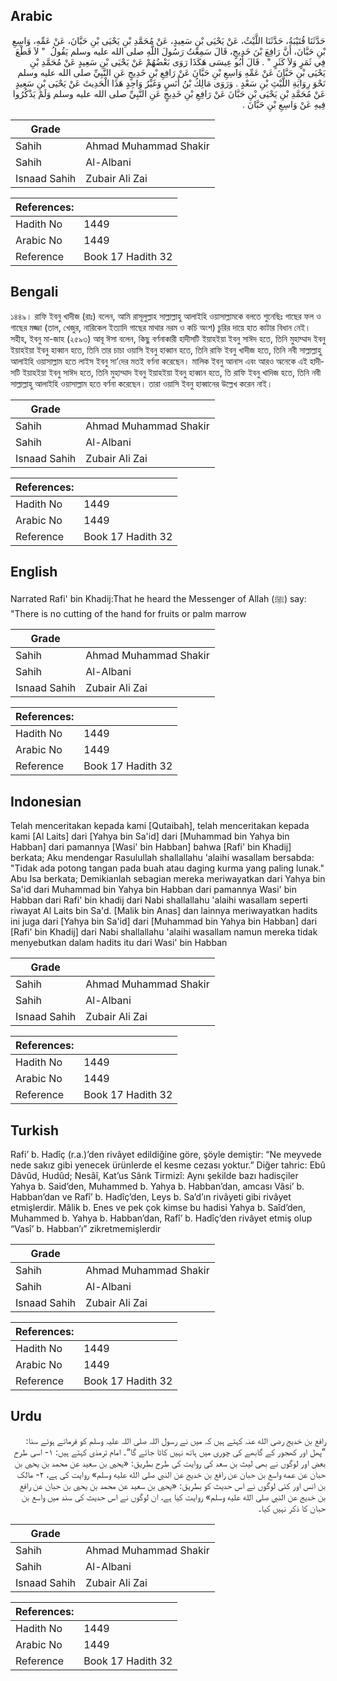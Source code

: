 ## Arabic


<div dir="rtl" lang="ar" style={{fontSize:'larger',backgroundColor:'#f8f9fa',padding:20}}>
حَدَّثَنَا قُتَيْبَةُ، حَدَّثَنَا اللَّيْثُ، عَنْ يَحْيَى بْنِ سَعِيدٍ، عَنْ مُحَمَّدِ بْنِ يَحْيَى بْنِ حَبَّانَ، عَنْ عَمِّهِ، وَاسِعِ بْنِ حَبَّانَ، أَنَّ رَافِعَ بْنَ خَدِيجٍ، قَالَ سَمِعْتُ رَسُولَ اللَّهِ صلى الله عليه وسلم يَقُولُ ‏ "‏ لاَ قَطْعَ فِي ثَمَرٍ وَلاَ كَثَرٍ ‏"‏ ‏.‏ قَالَ أَبُو عِيسَى هَكَذَا رَوَى بَعْضُهُمْ عَنْ يَحْيَى بْنِ سَعِيدٍ عَنْ مُحَمَّدِ بْنِ يَحْيَى بْنِ حَبَّانَ عَنْ عَمِّهِ وَاسِعِ بْنِ حَبَّانَ عَنْ رَافِعِ بْنِ خَدِيجٍ عَنِ النَّبِيِّ صلى الله عليه وسلم نَحْوَ رِوَايَةِ اللَّيْثِ بْنِ سَعْدٍ ‏.‏ وَرَوَى مَالِكُ بْنُ أَنَسٍ وَغَيْرُ وَاحِدٍ هَذَا الْحَدِيثَ عَنْ يَحْيَى بْنِ سَعِيدٍ عَنْ مُحَمَّدِ بْنِ يَحْيَى بْنِ حَبَّانَ عَنْ رَافِعِ بْنِ خَدِيجٍ عَنِ النَّبِيِّ صلى الله عليه وسلم وَلَمْ يَذْكُرُوا فِيهِ عَنْ وَاسِعِ بْنِ حَبَّانَ ‏.‏
</div>
<div style={{backgroundColor:'#f8f9fa',padding:20, marginBottom: 10}}><table> <thead> <tr> <th>Grade</th> <th></th> </tr> </thead> <tbody> <tr><td>Sahih</td><td>Ahmad Muhammad Shakir</td></tr><tr><td>Sahih</td><td>Al-Albani</td></tr><tr><td>Isnaad Sahih</td><td>Zubair Ali Zai</td></tr></tbody></table><table> <thead> <tr> <th>References:</th> <th></th> </tr> </thead> <tbody><tr><td>Hadith No</td><td>1449</td></tr><tr><td>Arabic No</td><td>1449</td></tr><tr><td>Reference</td><td>Book 17 Hadith 32</td></tr></tbody></table></div>

## Bengali


<div dir="ltr" lang="bn" style={{fontSize:'larger',backgroundColor:'#f8f9fa',padding:20}}>
১৪৪৯। রাফি ইবনু খাদীজ (রাঃ) বলেন, আমি রাসূলুল্লাহ সাল্লাল্লাহু আলাইহি ওয়াসাল্লামকে বলতে শুনেছিঃ গাছের ফল ও গাছের মজ্জা (তাল, খেজুর, নারিকেল ইত্যাদি গাছের মাথার নরম ও কচি অংশ) চুরির দায়ে হাত কাটার বিধান নেই। সহীহ, ইবনু মা-জাহ (২৫৯৩) আবূ ঈসা বলেন, কিছু বর্ণনাকারী হাদীসটি ইয়াহইয়া ইবনু সাঈদ হতে, তিনি মুহাম্মাদ ইবনু ইয়াহইয়া ইবনু হাব্বান হতে, তিনি তার চাচা ওয়াসি ইবনু হাব্বান হতে, তিনি রাফি ইবনু খাদীজ হতে, তিনি নবী সাল্লাল্লাহু আলাইহি ওয়াসাল্লাম হতে লাইস ইবনু সা’দের মতই বর্ণনা করেছেন। মালিক ইবনু আনাস এবং আরও অনেকে এই হাদীসটি ইয়াহইয়া ইবনু সাঈদ হতে, তিনি মুহাম্মাদ ইবনু ইয়াহইয়া ইবনু হাব্বান হতে, তি রাফি ইবনু খাদিজ হতে, তিনি নবী সাল্লাল্লাহু আলাইহি ওয়াসাল্লাম হতে বর্ণনা করেছেন। তারা ওয়াসি ইবনু হাব্বানের উল্লেখ করেন নাই।
</div>
<div style={{backgroundColor:'#f8f9fa',padding:20, marginBottom: 10}}><table> <thead> <tr> <th>Grade</th> <th></th> </tr> </thead> <tbody> <tr><td>Sahih</td><td>Ahmad Muhammad Shakir</td></tr><tr><td>Sahih</td><td>Al-Albani</td></tr><tr><td>Isnaad Sahih</td><td>Zubair Ali Zai</td></tr></tbody></table><table> <thead> <tr> <th>References:</th> <th></th> </tr> </thead> <tbody><tr><td>Hadith No</td><td>1449</td></tr><tr><td>Arabic No</td><td>1449</td></tr><tr><td>Reference</td><td>Book 17 Hadith 32</td></tr></tbody></table></div>

## English


<div dir="ltr" lang="en" style={{fontSize:'larger',backgroundColor:'#f8f9fa',padding:20}}>
Narrated Rafi' bin Khadij:That he heard the Messenger of Allah (ﷺ) say: "There is no cutting of the hand for fruits or palm marrow
</div>
<div style={{backgroundColor:'#f8f9fa',padding:20, marginBottom: 10}}><table> <thead> <tr> <th>Grade</th> <th></th> </tr> </thead> <tbody> <tr><td>Sahih</td><td>Ahmad Muhammad Shakir</td></tr><tr><td>Sahih</td><td>Al-Albani</td></tr><tr><td>Isnaad Sahih</td><td>Zubair Ali Zai</td></tr></tbody></table><table> <thead> <tr> <th>References:</th> <th></th> </tr> </thead> <tbody><tr><td>Hadith No</td><td>1449</td></tr><tr><td>Arabic No</td><td>1449</td></tr><tr><td>Reference</td><td>Book 17 Hadith 32</td></tr></tbody></table></div>

## Indonesian


<div dir="ltr" lang="id" style={{fontSize:'larger',backgroundColor:'#f8f9fa',padding:20}}>
Telah menceritakan kepada kami [Qutaibah], telah menceritakan kepada kami [Al Laits] dari [Yahya bin Sa'id] dari [Muhammad bin Yahya bin Habban] dari pamannya [Wasi' bin Habban] bahwa [Rafi' bin Khadij] berkata; Aku mendengar Rasulullah shallallahu 'alaihi wasallam bersabda: "Tidak ada potong tangan pada buah atau daging kurma yang paling lunak." Abu Isa berkata; Demikianlah sebagian mereka meriwayatkan dari Yahya bin Sa'id dari Muhammad bin Yahya bin Habban dari pamannya Wasi' bin Habban dari Rafi' bin khadij dari Nabi shallallahu 'alaihi wasallam seperti riwayat Al Laits bin Sa'd. [Malik bin Anas] dan lainnya meriwayatkan hadits ini juga dari [Yahya bin Sa'id] dari [Muhammad bin Yahya bin Habban] dari [Rafi' bin Khadij] dari Nabi shallallahu 'alaihi wasallam namun mereka tidak menyebutkan dalam hadits itu dari Wasi' bin Habban
</div>
<div style={{backgroundColor:'#f8f9fa',padding:20, marginBottom: 10}}><table> <thead> <tr> <th>Grade</th> <th></th> </tr> </thead> <tbody> <tr><td>Sahih</td><td>Ahmad Muhammad Shakir</td></tr><tr><td>Sahih</td><td>Al-Albani</td></tr><tr><td>Isnaad Sahih</td><td>Zubair Ali Zai</td></tr></tbody></table><table> <thead> <tr> <th>References:</th> <th></th> </tr> </thead> <tbody><tr><td>Hadith No</td><td>1449</td></tr><tr><td>Arabic No</td><td>1449</td></tr><tr><td>Reference</td><td>Book 17 Hadith 32</td></tr></tbody></table></div>

## Turkish


<div dir="ltr" lang="tr" style={{fontSize:'larger',backgroundColor:'#f8f9fa',padding:20}}>
Rafi’ b. Hadîç (r.a.)’den rivâyet edildiğine göre, şöyle demiştir: “Ne meyvede nede sakız gibi yenecek ürünlerde el kesme cezası yoktur.” Diğer tahric: Ebû Dâvûd, Hudûd; Nesâî, Kat’us Sârık Tirmizî: Aynı şekilde bazı hadisçiler Yahya b. Said’den, Muhammed b. Yahya b. Habban’dan, amcası Vâsi’ b. Habban’dan ve Rafî’ b. Hadîç’den, Leys b. Sa’d’ın rivâyeti gibi rivâyet etmişlerdir. Mâlik b. Enes ve pek çok kimse bu hadisi Yahya b. Saîd’den, Muhammed b. Yahya b. Habban’dan, Rafî’ b. Hadîç’den rivâyet etmiş olup “Vasî’ b. Habban’ı” zikretmemişlerdir
</div>
<div style={{backgroundColor:'#f8f9fa',padding:20, marginBottom: 10}}><table> <thead> <tr> <th>Grade</th> <th></th> </tr> </thead> <tbody> <tr><td>Sahih</td><td>Ahmad Muhammad Shakir</td></tr><tr><td>Sahih</td><td>Al-Albani</td></tr><tr><td>Isnaad Sahih</td><td>Zubair Ali Zai</td></tr></tbody></table><table> <thead> <tr> <th>References:</th> <th></th> </tr> </thead> <tbody><tr><td>Hadith No</td><td>1449</td></tr><tr><td>Arabic No</td><td>1449</td></tr><tr><td>Reference</td><td>Book 17 Hadith 32</td></tr></tbody></table></div>

## Urdu


<div dir="rtl" lang="ur" style={{fontSize:'larger',backgroundColor:'#f8f9fa',padding:20}}>
رافع بن خدیج رضی الله عنہ کہتے ہیں کہ میں نے رسول اللہ صلی اللہ علیہ وسلم کو فرماتے ہوئے سنا: ”پھل اور کھجور کے گابھے کی چوری میں ہاتھ نہیں کاٹا جائے گا“۔ امام ترمذی کہتے ہیں: ۱- اسی طرح بعض اور لوگوں نے بھی لیث بن سعد کی روایت کی طرح بطریق: «يحيى بن سعيد عن محمد بن يحيى بن حبان عن عمه واسع بن حبان عن رافع بن خديج عن النبي صلى الله عليه وسلم» روایت کی ہے، ۲- مالک بن انس اور کئی لوگوں نے اس حدیث کو بطریق: «يحيى بن سعيد عن محمد بن يحيى بن حبان عن رافع بن خديج عن النبي صلى الله عليه وسلم» روایت کیا ہے، ان لوگوں نے اس حدیث کی سند میں واسع بن حبان کا ذکر نہیں کیا۔
</div>
<div style={{backgroundColor:'#f8f9fa',padding:20, marginBottom: 10}}><table> <thead> <tr> <th>Grade</th> <th></th> </tr> </thead> <tbody> <tr><td>Sahih</td><td>Ahmad Muhammad Shakir</td></tr><tr><td>Sahih</td><td>Al-Albani</td></tr><tr><td>Isnaad Sahih</td><td>Zubair Ali Zai</td></tr></tbody></table><table> <thead> <tr> <th>References:</th> <th></th> </tr> </thead> <tbody><tr><td>Hadith No</td><td>1449</td></tr><tr><td>Arabic No</td><td>1449</td></tr><tr><td>Reference</td><td>Book 17 Hadith 32</td></tr></tbody></table></div>
